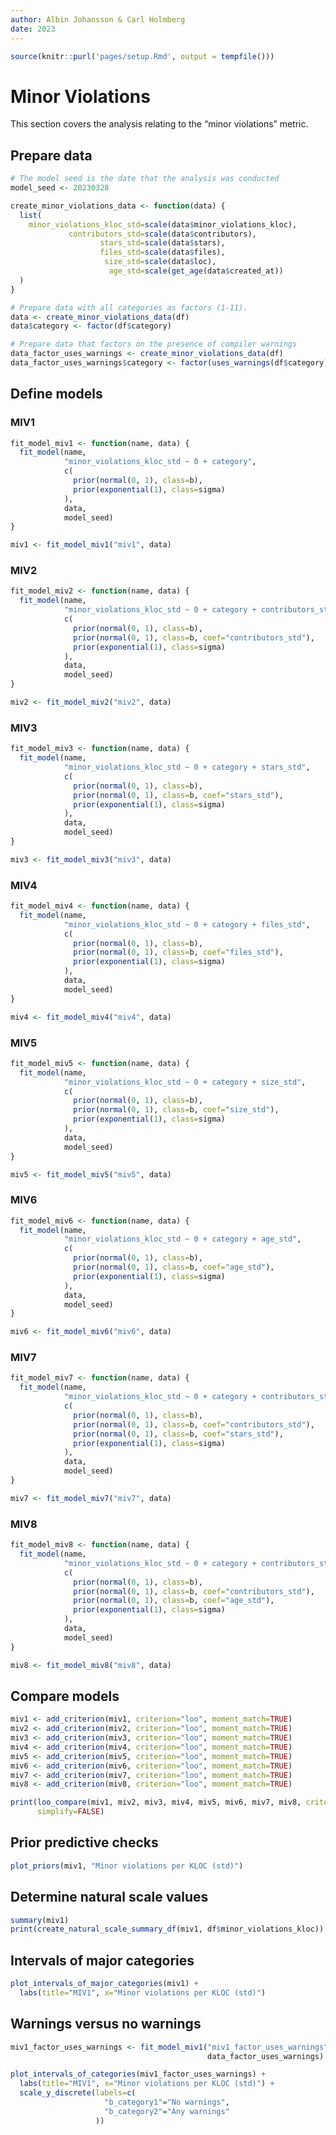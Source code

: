 ```yaml
---
author: Albin Johansson & Carl Holmberg
date: 2023
---
```


```r
source(knitr::purl('pages/setup.Rmd', output = tempfile()))
```

# Minor Violations

This section covers the analysis relating to the "minor violations" metric.

## Prepare data

```r
# The model seed is the date that the analysis was conducted
model_seed <- 20230328

create_minor_violations_data <- function(data) {
  list(
    minor_violations_kloc_std=scale(data$minor_violations_kloc),
             contributors_std=scale(data$contributors),
                    stars_std=scale(data$stars),
                    files_std=scale(data$files),
                     size_std=scale(data$loc),
                      age_std=scale(get_age(data$created_at))
  )
}

# Prepare data with all categories as factors (1-11).
data <- create_minor_violations_data(df)
data$category <- factor(df$category)

# Prepare data that factors on the presence of compiler warnings
data_factor_uses_warnings <- create_minor_violations_data(df)
data_factor_uses_warnings$category <- factor(uses_warnings(df$category))
```

## Define models

### MIV1

```r
fit_model_miv1 <- function(name, data) {
  fit_model(name,
            "minor_violations_kloc_std ~ 0 + category",
            c(
              prior(normal(0, 1), class=b),
              prior(exponential(1), class=sigma)
            ),
            data,
            model_seed)
}

miv1 <- fit_model_miv1("miv1", data)
```

### MIV2

```r
fit_model_miv2 <- function(name, data) {
  fit_model(name,
            "minor_violations_kloc_std ~ 0 + category + contributors_std",
            c(
              prior(normal(0, 1), class=b),
              prior(normal(0, 1), class=b, coef="contributors_std"),
              prior(exponential(1), class=sigma)
            ),
            data,
            model_seed)
}

miv2 <- fit_model_miv2("miv2", data)
```

### MIV3

```r
fit_model_miv3 <- function(name, data) {
  fit_model(name,
            "minor_violations_kloc_std ~ 0 + category + stars_std",
            c(
              prior(normal(0, 1), class=b),
              prior(normal(0, 1), class=b, coef="stars_std"),
              prior(exponential(1), class=sigma)
            ),
            data,
            model_seed)
}

miv3 <- fit_model_miv3("miv3", data)
```

### MIV4

```r
fit_model_miv4 <- function(name, data) {
  fit_model(name,
            "minor_violations_kloc_std ~ 0 + category + files_std",
            c(
              prior(normal(0, 1), class=b),
              prior(normal(0, 1), class=b, coef="files_std"),
              prior(exponential(1), class=sigma)
            ),
            data,
            model_seed)
}

miv4 <- fit_model_miv4("miv4", data)
```

### MIV5

```r
fit_model_miv5 <- function(name, data) {
  fit_model(name,
            "minor_violations_kloc_std ~ 0 + category + size_std",
            c(
              prior(normal(0, 1), class=b),
              prior(normal(0, 1), class=b, coef="size_std"),
              prior(exponential(1), class=sigma)
            ),
            data,
            model_seed)
}

miv5 <- fit_model_miv5("miv5", data)
```

### MIV6

```r
fit_model_miv6 <- function(name, data) {
  fit_model(name,
            "minor_violations_kloc_std ~ 0 + category + age_std",
            c(
              prior(normal(0, 1), class=b),
              prior(normal(0, 1), class=b, coef="age_std"),
              prior(exponential(1), class=sigma)
            ),
            data,
            model_seed)
}

miv6 <- fit_model_miv6("miv6", data)
```

### MIV7

```r
fit_model_miv7 <- function(name, data) {
  fit_model(name,
            "minor_violations_kloc_std ~ 0 + category + contributors_std + stars_std",
            c(
              prior(normal(0, 1), class=b),
              prior(normal(0, 1), class=b, coef="contributors_std"),
              prior(normal(0, 1), class=b, coef="stars_std"),
              prior(exponential(1), class=sigma)
            ),
            data,
            model_seed)
}

miv7 <- fit_model_miv7("miv7", data)
```

### MIV8

```r
fit_model_miv8 <- function(name, data) {
  fit_model(name,
            "minor_violations_kloc_std ~ 0 + category + contributors_std + age_std",
            c(
              prior(normal(0, 1), class=b),
              prior(normal(0, 1), class=b, coef="contributors_std"),
              prior(normal(0, 1), class=b, coef="age_std"),
              prior(exponential(1), class=sigma)
            ),
            data,
            model_seed)
}

miv8 <- fit_model_miv8("miv8", data)
```

## Compare models

```r
miv1 <- add_criterion(miv1, criterion="loo", moment_match=TRUE)
miv2 <- add_criterion(miv2, criterion="loo", moment_match=TRUE)
miv3 <- add_criterion(miv3, criterion="loo", moment_match=TRUE)
miv4 <- add_criterion(miv4, criterion="loo", moment_match=TRUE)
miv5 <- add_criterion(miv5, criterion="loo", moment_match=TRUE)
miv6 <- add_criterion(miv6, criterion="loo", moment_match=TRUE)
miv7 <- add_criterion(miv7, criterion="loo", moment_match=TRUE)
miv8 <- add_criterion(miv8, criterion="loo", moment_match=TRUE)

print(loo_compare(miv1, miv2, miv3, miv4, miv5, miv6, miv7, miv8, criterion="loo"),
      simplify=FALSE)
```

## Prior predictive checks

```r
plot_priors(miv1, "Minor violations per KLOC (std)")
```

## Determine natural scale values

```r
summary(miv1)
print(create_natural_scale_summary_df(miv1, df$minor_violations_kloc))
```

## Intervals of major categories

```r
plot_intervals_of_major_categories(miv1) +
  labs(title="MIV1", x="Minor violations per KLOC (std)")
```

## Warnings versus no warnings

```r
miv1_factor_uses_warnings <- fit_model_miv1("miv1_factor_uses_warnings",
                                            data_factor_uses_warnings)

plot_intervals_of_categories(miv1_factor_uses_warnings) +
  labs(title="MIV1", x="Minor violations per KLOC (std)") +
  scale_y_discrete(labels=c(
                     "b_category1"="No warnings",
                     "b_category2"="Any warnings"
                   ))
```
